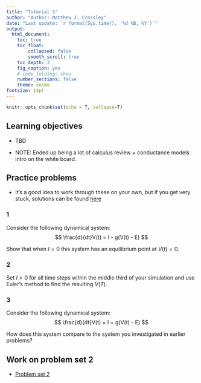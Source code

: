 ```yaml
---
title: "Tutorial 5"
author: "Author: Matthew J. Crossley"
date: "Last update: `r format(Sys.time(), '%d %B, %Y')`"
output:
  html_document:
    toc: true
    toc_float:
        collapsed: false
        smooth_scroll: true
    toc_depth: 3
    fig_caption: yes
    # code_folding: show
    number_sections: false
    theme: cosmo
fontsize: 14pt
---
```


```r
knitr::opts_chunk$set(echo = T, collapse=T)
```

## Learning objectives
* TBD

* NOTE: Ended up being a lot of calculus review + conductance
  models intro on the white board.

## Practice problems
* It's a good idea to work through these on your own, but if
you get very stuck, solutions can be found
[here](tutorial_5_solutions.html)

### 1
Consider the following dynamical system:
$$
\frac{d}{dt}V(t) = I - g(V(t) - E)
$$

Show that when $I=0$ this system has an equilibrium point at
$V(t) = 0$.

### 2
Set $I > 0$ for all time steps within the middle third of
your simulation and use Euler's method to find the resulting
$V(T)$.

### 3
Consider the following dynamical system:
$$
\frac{d}{dt}V(t) = I + g(V(t) - E)
$$

How does this system compare to the system you investigated
in earlier problems?

## Work on problem set 2
* [Problem set 2](homework_2.html)